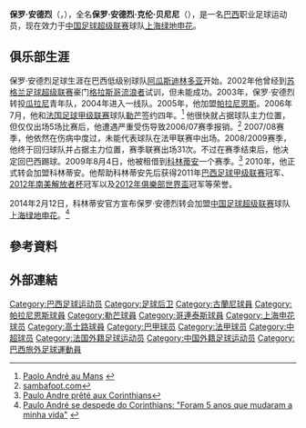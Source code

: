 {{Distinguish|Paulo André Camilo de Oliveira}}
{{Infobox football biography
| name = 保罗·安德烈<br>Paulo André
| image = Paulo Andre 2012 (cropped).jpg
| image_size = 
| fullname = Paulo André Cren Benini
| birth_date  = {{Birth date and age|1983|8|20}}
| birth_place = {{BRA}}[[坎皮纳斯|坎皮纳斯]]
| height = {{height|m=1.88}}
| position = [[后卫_(足球)|后卫]]
| currentclub = [[上海绿地足球俱乐部|上海绿地申花]]
| clubnumber = 13
| youthyears1 = 1999–2001
| youthclubs1 = [[圣保罗足球俱乐部|圣保罗]]
| youthyears2 = 2001–2002
| youthclubs2 = [[Centro_Sportivo_Alagoano|CSA]]
| youthyears3 = 2002
| youthclubs3 = [[Águas_de_Lindóia_Esporte_Clube|阿瓜斯迪林多亚]]
| youthyears4 = 2003
| youthclubs4 = [[瓜拉尼足球俱乐部|瓜拉尼]]
| years1 = 2002
| years2 = 2004–2005
| years3 = 2005–2006
| years4 = 2006–2010
| years5 = 2009–2010
| years6 = 2010–2014
| years7 = 2014–
| clubs1 = [[Águas_de_Lindóia_Esporte_Clube|阿瓜斯迪林多亚]]
| clubs2 = [[瓜拉尼足球俱乐部|瓜拉尼]]
| clubs3 = [[帕拉尼恩斯體育會|帕拉尼恩斯]] 
| clubs4 = [[勒芒足球俱乐部|勒芒]] 
| clubs5 = → [[哥連泰斯保利斯塔體育會|科林蒂安]] (租借)
| clubs6 = [[哥連泰斯保利斯塔體育會|科林蒂安]]
| clubs7 = [[上海绿地足球俱乐部|上海绿地申花]]
| caps1 = 
| caps2 = 55
| caps3 = 37
| caps4 = 36
| caps5 = 12
| caps6 = 88
| caps7 = 0
| goals1 = 
| goals2 = 6
| goals3 = 2 
| goals4 = 2
| goals5 = 0
| goals6 = 5
| goals7 = 0
| nationalyears1 = 
| nationalteam1 = 
| nationalcaps1 = 
| nationalgoals1 = 
| pcupdate = 2014年2月13日
| ntupdate =
}}
'''保罗·安德烈'''（'''{{lang|pt|Paulo André}}'''，{{bd|1983年|8月20日|||Paulo Andre}}），全名'''保罗·安德烈·克伦·贝尼尼'''（'''{{lang|pt|Paulo André Cren Benini}}'''），是一名[[巴西|巴西]]职业足球运动员，现在效力于[[中国足球超级联赛|中国足球超级联赛]]球队[[上海绿地足球俱乐部|上海绿地申花]]。

==俱乐部生涯==
保罗·安德烈足球生涯在巴西低级别球队[[Águas_de_Lindóia_Esporte_Clube|阿瓜斯迪林多亚]]开始。2002年他曾经到[[苏格兰足球超级联赛|苏格兰足球超级联赛]]豪门[[格拉斯哥流浪者|格拉斯哥流浪者]]试训，但未能成功。2003年，保罗·安德烈转投[[瓜拉尼足球俱乐部|瓜拉尼]]青年队，2004年进入一线队。2005年，他加盟[[帕拉尼恩斯體育會|帕拉尼恩斯]]。2006年7月，他和[[法国足球甲级联赛|法国足球甲级联赛]]球队[[勒芒足球俱乐部|勒芒]]签约四年。<ref>[http://www.lequipe.fr/Football/breves2006/20060629_190436Dev.html Paolo André au Mans] {{Webarchive|url=https://archive.today/20120804052912/http://www.lequipe.fr/Football/breves2006/20060629_190436Dev.html |date=2012-08-04 }}{{fr icon}}</ref> 他很快就占据球队主力位置，但仅仅出场5场比赛后，他遭遇严重受伤导致2006/07赛季报销。<ref>[http://fr.sambafoot.com/articles/201_Ligue_1_ou_en_sont_les_Bresiliens_page_1.html sambafoot.com]{{dead link|date=2017年11月 |bot=InternetArchiveBot |fix-attempted=yes }}{{fr icon}}</ref> 2007/08赛季，他依然在伤病中度过，未能代表球队在法甲联赛中出场。2008/2009赛季，他终于回归球队并占据主力位置，赛季联赛出场31次。不过在赛季结束后，他决定回巴西踢球。2009年8月4日，他被租借到[[哥連泰斯保利斯塔體育會|科林蒂安]]一个赛季。<ref>[http://www.muc72.fr/popup/filInfo.php?id=3564 Paulo Andre prêté aux Corinthians]{{dead link|date=2017年11月 |bot=InternetArchiveBot |fix-attempted=yes }}{{fr icon}}</ref> 2010年，他正式转会加盟科林蒂安。他帮助科林蒂安先后获得2011年[[巴西足球甲级联赛|巴西足球甲级联赛]]冠军、[[2012年南美解放者杯|2012年南美解放者杯]]冠军以及[[2012年俱樂部世界盃|2012年俱樂部世界盃]]冠军等荣誉。

2014年2月12日，科林蒂安官方宣布保罗·安德烈转会加盟[[中国足球超级联赛|中国足球超级联赛]]球队[[上海绿地足球俱乐部|上海绿地申花]]。<ref>[http://www.corinthians.com.br/site/noticias/2014/02/12/14h50-id21762-paulo-andre-se-despede-do-corinthians-foram-5-anos-que-mudaram-a-minha-vida.shtml Paulo André se despede do Corinthians: "Foram 5 anos que mudaram a minha vida"] {{Wayback|url=http://www.corinthians.com.br/site/noticias/2014/02/12/14h50-id21762-paulo-andre-se-despede-do-corinthians-foram-5-anos-que-mudaram-a-minha-vida.shtml |date=20150119134505 }}{{pt icon}}</ref>

== 參考資料 ==
{{Reflist}}

== 外部連結 ==

{{2014年中超分类名单上海绿地申花}}
{{DEFAULTSORT:Paulo Andre}}

[[Category:巴西足球运动员|Category:巴西足球运动员]]
[[Category:足球后卫|Category:足球后卫]]
[[Category:古蘭尼球員|Category:古蘭尼球員]]
[[Category:帕拉尼恩斯球員|Category:帕拉尼恩斯球員]]
[[Category:勒芒球員|Category:勒芒球員]]
[[Category:哥連泰斯球員|Category:哥連泰斯球員]]
[[Category:上海申花球员|Category:上海申花球员]]
[[Category:高士路球員|Category:高士路球員]]
[[Category:巴甲球员|Category:巴甲球员]]
[[Category:法甲球员|Category:法甲球员]]
[[Category:中超球员|Category:中超球员]]
[[Category:法国外籍足球运动员|Category:法国外籍足球运动员]]
[[Category:中国外籍足球运动员|Category:中国外籍足球运动员]]
[[Category:巴西旅外足球運動員|Category:巴西旅外足球運動員]]